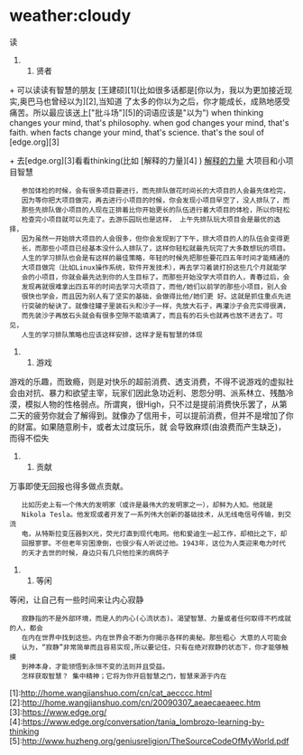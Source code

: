 = weather:cloudy =
读<The source code of my world>


### 贤者

+ 可以读读有智慧的朋友 [王建硕][1](比如很多话都是[你以为，我以为更加接近现实,奥巴马也曾经以为][2],当知道
了太多的你以为之后，你才能成长，成熟地感受痛苦。所以最应该送上["批斗场"][5]的词语应该是"以为")
when thinking changes your mind, that's philosophy.
when god changes your mind, that's faith.
when facts change your mind, that's science. that's the soul of [edge.org][3]

+ 去[edge.org][3]看看thinking(比如 [解释的力量][4] )
[[解释的力量]]
大项目和小项目智慧
    参加体检的时候，会有很多项目要进行，而先排队做花时间长的大项目的人会最先体检完，
    因为等你把大项目做完，再去进行小项目的时候，你会发现小项目早空了，没人排队了，而
    那些先排队做小项目的人现在正排着比你开始更长的队伍进行着大项目的体检，所以你轻松
    检查完小项目就可以先走了。去游乐园玩也是这样， 上午先排队玩大项目会是最优的选择，
    因为虽然一开始排大项目的人会很多，但你会发现到了下午，排大项目的人的队伍会变得更
    长，而那些小项目已经基本没什么人排队了，这样你轻松就最先玩完了大多数想玩的项目。
    人生的学习排队也会是有这样的最佳策略，年轻的时候先把那些要花四五年时间才能精通的
    大项目做完（比如Linux操作系统，软件开发技术），再去学习着装打扮这些几个月就能学
    会的小项目，你就会最先达到你的人生目标了。而那些开始没学大项目的人，青春过后，会
    发现再就很难拿出四五年的时间去学习大项目了，而他/她们以前学的那些小项目，别人会
    很快也学会，而且因为别人有了坚实的基础，会做得比他/她们更 好。这就是抓住重点先进
    行突破的秘诀了。就像往罐子里装石头和沙子一样，先放大石子，再灌沙子会充实得很满，
    而先装沙子再放石头就会有很多空隙不能填满了，而且有的石头也就再也放不进去了。可见，
    人生的学习排队策略也应该这样安排，这样才是有智慧的体现

### 游戏

游戏的乐趣，而致瘾，则是对快乐的超前消费、透支消费，不得不说游戏的虚拟社会由对抗、暴力和欲望主宰，玩家们因此急功近利、恩怨分明、派系林立、残酷冷漠，模拟人物的性格弱点。所谓爽，很High，只不过是提前消费快乐罢了，从第二天的疲劳你就会了解得到。就像办了信用卡，可以提前消费，但并不是增加了你的财富。如果随意刷卡，或者太过度玩乐，就
会导致麻烦(由浪费而产生缺乏)，而得不偿失

### 贡献

万事即使无回报也得多做点贡献。

    比如历史上有一个伟大的发明家（或许是最伟大的发明家之一），却鲜为人知。他就是
    Nikola Tesla。他发现或者开发了一系列伟大创新的基础技术，从无线电信号传输，到交流
    电，从特斯拉变压器到X光，荧光灯直到现代电网。他和爱迪生一起工作，却相比之下，却
    回报寥寥。不但老年穷困潦倒，也很少有人听说过他。1943年，这位为人类迎来电力时代
    的天才去世的时候，身边只有几只他捡来的病鸽子

###  等闲

等闲，让自己有一些时间来让内心寂静

    寂静指的不是外部环境，而是人的内心(心流状态)。渴望智慧、力量或者任何取得不朽成就的人，都会
    在内在世界中找到这些。内在世界会不断为你揭示各样的奥秘。那些粗心 大意的人可能会
    认为，“寂静”非常简单而且容易实现,所以要记住，只有在绝对寂静的状态下，你才能够触摸
    到神本身，才能领悟到永恒不变的法则并且受益。
    怎样获取智慧？ 集中精神；它将为你开启智慧之门，智慧来源于内在

[1]:http://home.wangjianshuo.com/cn/cat_aecccc.html
[2]:http://home.wangjianshuo.com/cn/20090307_aeaecaeaeec.htm
[3]:https://www.edge.org/
[4]:https://www.edge.org/conversation/tania_lombrozo-learning-by-thinking
[5]:http://www.huzheng.org/geniusreligion/TheSourceCodeOfMyWorld.pdf
